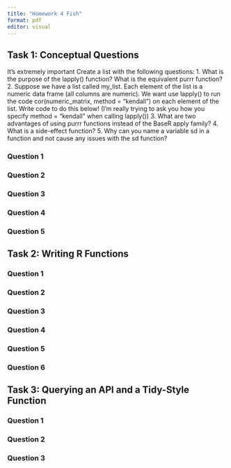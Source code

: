 ```yaml
---
title: "Homework 4 Fish"
format: pdf
editor: visual
---
```


## Task 1: Conceptual Questions

It’s extremely important Create a list with the following questions:
1. What is the purpose of the lapply() function? What is the equivalent purrr function?
2. Suppose we have a list called my_list. Each element of the list is a numeric data frame (all columns
are numeric). We want use lapply() to run the code cor(numeric_matrix, method = "kendall")
on each element of the list. Write code to do this below! (I’m really trying to ask you how you specify
method = "kendall" when calling lapply())
3. What are two advantages of using purrr functions instead of the BaseR apply family?
4. What is a side-effect function?
5. Why can you name a variable sd in a function and not cause any issues with the sd function?


### Question 1

### Question 2

### Question 3

### Question 4

### Question 5

## Task 2: Writing R Functions

### Question 1

### Question 2

### Question 3

### Question 4

### Question 5

### Question 6

## Task 3: Querying an API and a Tidy-Style Function

### Question 1

### Question 2

### Question 3
